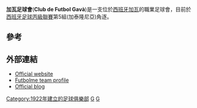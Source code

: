 {{noteTA
|G1=Football
|1=zh-cn:加瓦足球俱乐部;zh-tw:加瓦足球俱樂部;zh-hk:加瓦足球會;
}}
{{Infobox football club |
 clubname = 加瓦足球會 |
 image = <!-- 檔案不存在 [[Image:CF_Gavà.png|160px]] ，可從英文維基百科取得 -->|
 fullname = Club de Futbol Gavà |
 nickname = |
 founded = {{Start date and age|1922|df=yes}} |
 ground = La Bòbila |
 capacity = 5,000 |
 city = [[西班牙|西班牙]][[加瓦_(巴塞隆拿省)|加瓦]] |
 chairman = Manuel Maniega |
 manager = Albert Poch |
 league = [[西班牙足球丙級聯賽|西班牙足球丙級聯賽]]第5組(加泰隆尼亞) |
 season = 2014–15 |
 position = [[西班牙足球丙級聯賽|西班牙足球丙級聯賽]]第5組(加泰隆尼亞) '''14''' |
 website  = https://web.archive.org/web/20120712051207/http://www.cfgava.es/home.html |
 pattern_la1= |pattern_b1=_redstripes2|pattern_ra1= |
 leftarm1=000070|body1=000070|rightarm1=000070|shorts1=000000|socks1=000000 |
 pattern_la2=|pattern_b2=|pattern_ra2= |
 leftarm2=FF8000|body2=FF8000|rightarm2=FF8000|shorts2=FF8000|socks2=FF8000
}}
'''加瓦足球會'''('''Club de Futbol Gavà''')是一支位於[[西班牙|西班牙]][[加瓦_(巴塞隆拿省)|加瓦]]的職業足球會，目前於[[西班牙足球丙級聯賽|西班牙足球丙級聯賽]]第5組(加泰隆尼亞)角逐。

==參考==
{{Reflist}}

==外部連結==
*[https://web.archive.org/web/20171210195056/http://www.cfgava.es/ Official website] {{es icon}}
*[http://www.futbolme.com/coj/index_equipo.asp?modo_e=2&id_equipo=615 Futbolme team profile]{{Wayback|url=http://www.futbolme.com/coj/index_equipo.asp?modo_e=2&id_equipo=615 |date=20160304061535 }} {{es icon}}
*[http://cfgava.blogspot.com Official blog]{{Wayback|url=http://cfgava.blogspot.com/ |date=20110813092816 }} {{es icon}}

[[Category:1922年建立的足球俱樂部|Category:1922年建立的足球俱樂部]]
[[Category:加泰隆尼亞足球俱樂部|G]]
[[Category:西班牙足球俱樂部|G]]